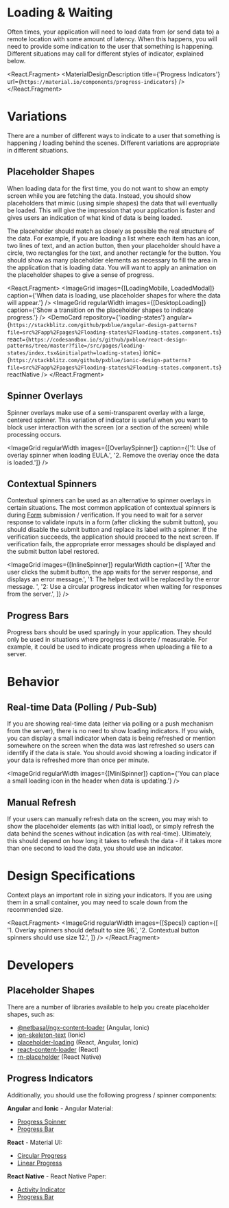 
<!-- KEYWORDS: design pattern loading asynchronous api refresh -->

# Loading & Waiting

<ImageGrid images={[LoadingBanner]} regularWidth />

Often times, your application will need to load data from (or send data to) a remote location with some amount of latency. When this happens, you will need to provide some indication to the user that something is happening. Different situations may call for different styles of indicator, explained below.

<React.Fragment>
    <MaterialDesignDescription
        title={'Progress Indicators'}
        url={`https://material.io/components/progress-indicators`}
    />
    <Divider />
</React.Fragment>

# Variations

There are a number of different ways to indicate to a user that something is happening / loading behind the scenes. Different variations are appropriate in different situations.

## Placeholder Shapes

When loading data for the first time, you do not want to show an empty screen while you are fetching the data. Instead, you should show placeholders that mimic (using simple shapes) the data that will eventually be loaded. This will give the impression that your application is faster and gives users an indication of what kind of data is being loaded.

The placeholder should match as closely as possible the real structure of the data. For example, if you are loading a list where each item has an icon, two lines of text, and an action button, then your placeholder should have a circle, two rectangles for the text, and another rectangle for the button. You should show as many placeholder elements as necessary to fill the area in the application that is loading data. You will want to apply an animation on the placeholder shapes to give a sense of progress.

<React.Fragment>
    <ImageGrid
        images={[LoadingMobile, LoadedModal]}
        caption={'When data is loading, use placeholder shapes for where the data will appear.'}
    />
    <ImageGrid
        regularWidth
        images={[DesktopLoading]}
        caption={'Show a transition on the placeholder shapes to indicate progress.'}
    />
    <DemoCard
        repository={'loading-states'}
        angular={`https://stackblitz.com/github/pxblue/angular-design-patterns?file=src%2Fapp%2Fpages%2Floading-states%2Floading-states.component.ts`}
        react={`https://codesandbox.io/s/github/pxblue/react-design-patterns/tree/master?file=/src/pages/loading-states/index.tsx&initialpath=loading-states`}
        ionic={`https://stackblitz.com/github/pxblue/ionic-design-patterns?file=src%2Fapp%2Fpages%2Floading-states%2Floading-states.component.ts`}
        reactNative
    />
</React.Fragment>

## Spinner Overlays

Spinner overlays make use of a semi-transparent overlay with a large, centered spinner. This variation of indicator is useful when you want to block user interaction with the screen (or a section of the screen) while processing occurs.

<ImageGrid
    regularWidth
    images={[OverlaySpinner]}
    caption={['1: Use of overlay spinner when loading EULA.', '2. Remove the overlay once the data is loaded.']}
/>

## Contextual Spinners

Contextual spinners can be used as an alternative to spinner overlays in certain situations. The most common application of contextual spinners is during [Form](/patterns/forms) submission / verification. If you need to wait for a server response to validate inputs in a form (after clicking the submit button), you should disable the submit button and replace its label with a spinner. If the verification succeeds, the application should proceed to the next screen. If verification fails, the appropriate error messages should be displayed and the submit button label restored.

<ImageGrid
    images={[InlineSpinner]}
    regularWidth
    caption={[
        'After the user clicks the submit button, the app waits for the server response, and displays an error message.',
        '1: The helper text will be replaced by the error message. ',
        '2: Use a circular progress indicator when waiting for responses from the server.',
    ]}
/>

## Progress Bars

Progress bars should be used sparingly in your application. They should only be used in situations where progress is discrete / measurable. For example, it could be used to indicate progress when uploading a file to a server.

<Divider />

# Behavior

## Real-time Data (Polling / Pub-Sub)

If you are showing real-time data (either via polling or a push mechanism from the server), there is no need to show loading indicators. If you wish, you can display a small indicator when data is being refreshed or mention somewhere on the screen when the data was last refreshed so users can identify if the data is stale. You should avoid showing a loading indicator if your data is refreshed more than once per minute.

<ImageGrid
    regularWidth
    images={[MiniSpinner]}
    caption={'You can place a small loading icon in the header when data is updating.'}
/>

## Manual Refresh

If your users can manually refresh data on the screen, you may wish to show the placeholder elements (as with initial load), or simply refresh the data behind the scenes without indication (as with real-time). Ultimately, this should depend on how long it takes to refresh the data - if it takes more than one second to load the data, you should use an indicator.

<Divider />

# Design Specifications

Context plays an important role in sizing your indicators. If you are using them in a small container, you may need to scale down from the recommended size.

<React.Fragment>
    <ImageGrid
        regularWidth
        images={[Specs]}
        caption={[
            '1. Overlay spinners should default to size 96.',
            '2. Contextual button spinners should use size 12.',
        ]}
    />
    <Divider />
</React.Fragment>

# Developers

## Placeholder Shapes

There are a number of libraries available to help you create placeholder shapes, such as:

-   [@netbasal/ngx-content-loader](https://www.npmjs.com/package/@netbasal/ngx-content-loader) (Angular, Ionic)
-   [ion-skeleton-text](https://ionicframework.com/docs/api/skeleton-text) (Ionic)
-   [placeholder-loading](https://www.npmjs.com/package/placeholder-loading) (React, Angular, Ionic)
-   [react-content-loader](https://www.npmjs.com/package/react-content-loader) (React)
-   [rn-placeholder](https://www.npmjs.com/package/rn-placeholder) (React Native)

## Progress Indicators

Additionally, you should use the following progress / spinner components:

**Angular** and **Ionic** - Angular Material:

-   [Progress Spinner](https://material.angular.io/components/progress-spinner/overview)
-   [Progress Bar](https://material.angular.io/components/progress-bar/overview)

**React** - Material UI:

-   [Circular Progress](https://material-ui.com/components/progress/#circular)
-   [Linear Progress](https://material-ui.com/components/progress/#linear)

**React Native** - React Native Paper:

-   [Activity Indicator](https://callstack.github.io/react-native-paper/activity-indicator.html)
-   [Progress Bar](https://callstack.github.io/react-native-paper/progress-bar.html)
